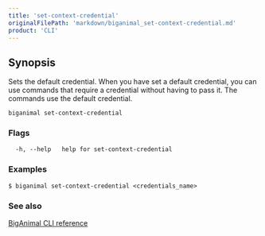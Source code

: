 ```yaml
---
title: 'set-context-credential'
originalFilePath: 'markdown/biganimal_set-context-credential.md'
product: 'CLI'
---
```


## Synopsis

Sets the default credential. When you have set a default credential, you can use commands that require a credential without having to pass it. The commands use the default credential. 


```
biganimal set-context-credential
```
### Flags

```
  -h, --help   help for set-context-credential
```

### Examples

```
$ biganimal set-context-credential <credentials_name>
```


### See also

 [BigAnimal CLI reference](../cli_reference)